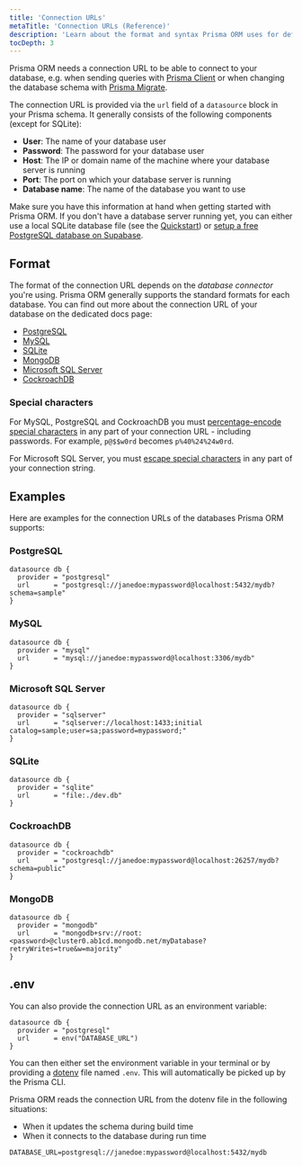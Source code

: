 ```yaml
---
title: 'Connection URLs'
metaTitle: 'Connection URLs (Reference)'
description: 'Learn about the format and syntax Prisma ORM uses for defining database connection URLs for PostgreSQL, MySQL and SQLite.'
tocDepth: 3
---
```


<TopBlock title={frontMatter.title}>

Prisma ORM needs a connection URL to be able to connect to your database, e.g. when sending queries with [Prisma Client](/orm/prisma-client) or when changing the database schema with [Prisma Migrate](/orm/prisma-migrate).

The connection URL is provided via the `url` field of a `datasource` block in your Prisma schema. It generally consists of the following components (except for SQLite):

- **User**: The name of your database user
- **Password**: The password for your database user
- **Host**: The IP or domain name of the machine where your database server is running
- **Port**: The port on which your database server is running
- **Database name**: The name of the database you want to use

Make sure you have this information at hand when getting started with Prisma ORM. If you don't have a database server running yet, you can either use a local SQLite database file (see the [Quickstart](/getting-started/quickstart)) or [setup a free PostgreSQL database on Supabase](https://dev.to/prisma/set-up-a-free-postgresql-database-on-supabase-to-use-with-prisma-3pk6).

</TopBlock>

## Format

The format of the connection URL depends on the _database connector_ you're using. Prisma ORM generally supports the standard formats for each database. You can find out more about the connection URL of your database on the dedicated docs page:

- [PostgreSQL](/orm/overview/databases/postgresql)
- [MySQL](/orm/overview/databases/mysql)
- [SQLite](/orm/overview/databases/sqlite)
- [MongoDB](/orm/overview/databases/mongodb)
- [Microsoft SQL Server](/orm/overview/databases/sql-server)
- [CockroachDB](/orm/overview/databases/cockroachdb)

### Special characters

For MySQL, PostgreSQL and CockroachDB you must [percentage-encode special characters](https://developer.mozilla.org/en-US/docs/Glossary/percent-encoding) in any part of your connection URL - including passwords. For example, `p@$$w0rd` becomes `p%40%24%24w0rd`.

For Microsoft SQL Server, you must [escape special characters](/orm/overview/databases/sql-server#connection-details) in any part of your connection string.

## Examples

Here are examples for the connection URLs of the databases Prisma ORM supports:

### PostgreSQL

```prisma file=schema.prisma showLineNumbers
datasource db {
  provider = "postgresql"
  url      = "postgresql://janedoe:mypassword@localhost:5432/mydb?schema=sample"
}
```

### MySQL

```prisma file=schema.prisma showLineNumbers
datasource db {
  provider = "mysql"
  url      = "mysql://janedoe:mypassword@localhost:3306/mydb"
}
```

### Microsoft SQL Server

```prisma file=schema.prisma showLineNumbers
datasource db {
  provider = "sqlserver"
  url      = "sqlserver://localhost:1433;initial catalog=sample;user=sa;password=mypassword;"
}
```

### SQLite

```prisma file=schema.prisma showLineNumbers
datasource db {
  provider = "sqlite"
  url      = "file:./dev.db"
}
```

### CockroachDB

```prisma file=schema.prisma showLineNumbers
datasource db {
  provider = "cockroachdb"
  url      = "postgresql://janedoe:mypassword@localhost:26257/mydb?schema=public"
}
```

### MongoDB

```prisma file=schema.prisma showLineNumbers
datasource db {
  provider = "mongodb"
  url      = "mongodb+srv://root:<password>@cluster0.ab1cd.mongodb.net/myDatabase?retryWrites=true&w=majority"
}
```

## .env

You can also provide the connection URL as an environment variable:

```prisma file=schema.prisma showLineNumbers
datasource db {
  provider = "postgresql"
  url      = env("DATABASE_URL")
}
```

You can then either set the environment variable in your terminal or by providing a [dotenv](https://github.com/motdotla/dotenv) file named `.env`. This will automatically be picked up by the Prisma CLI.

Prisma ORM reads the connection URL from the dotenv file in the following situations:

- When it updates the schema during build time
- When it connects to the database during run time

```
DATABASE_URL=postgresql://janedoe:mypassword@localhost:5432/mydb
```
